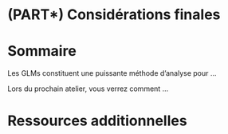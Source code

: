 # (PART\*) Considérations finales {-}

# Sommaire

Les GLMs constituent une puissante méthode d'analyse pour ...


Lors du prochain atelier, vous verrez comment ...

# Ressources additionnelles